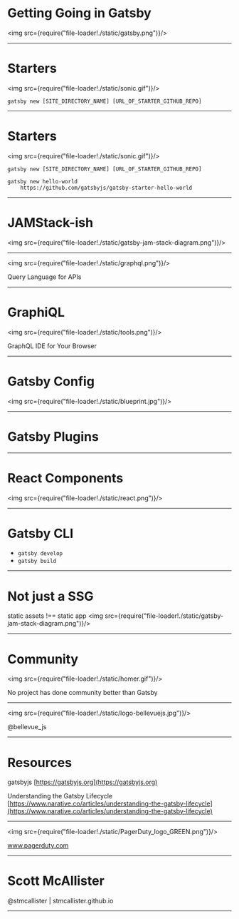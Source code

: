 
# Getting Going in Gatsby
<img src={require("file-loader!./static/gatsby.png")}/>

---
# Starters
<img src={require("file-loader!./static/sonic.gif")}/>

```CLI
gatsby new [SITE_DIRECTORY_NAME] [URL_OF_STARTER_GITHUB_REPO]
```

---
# Starters
<img src={require("file-loader!./static/sonic.gif")}/>

```
gatsby new [SITE_DIRECTORY_NAME] [URL_OF_STARTER_GITHUB_REPO]
```

```cli
gatsby new hello-world 
    https://github.com/gatsbyjs/gatsby-starter-hello-world
```

---
# JAMStack-ish
<img src={require("file-loader!./static/gatsby-jam-stack-diagram.png")}/>

---
<img src={require("file-loader!./static/graphql.png")}/>

Query Language for APIs

---
# GraphiQL
<img src={require("file-loader!./static/tools.png")}/>

GraphQL IDE for Your Browser

---
# Gatsby Config
<img src={require("file-loader!./static/blueprint.jpg")}/>

---
# Gatsby Plugins

---
# React Components
<img src={require("file-loader!./static/react.png")}/>

---
# Gatsby CLI
  - `gatsby develop`
  - `gatsby build`

---
# Not just a SSG
static assets !== static app
<img src={require("file-loader!./static/gatsby-jam-stack-diagram.png")}/>

---

# Community
<img src={require("file-loader!./static/homer.gif")}/>

No project has done community better than Gatsby

---

<img src={require("file-loader!./static/logo-bellevuejs.jpg")}/> 

@bellevue_js

---
# Resources
gatsbyjs
[https://gatsbyjs.org](https://gatsbyjs.org)

Understanding the Gatsby Lifecycle
[https://www.narative.co/articles/understanding-the-gatsby-lifecycle](https://www.narative.co/articles/understanding-the-gatsby-lifecycle)


---
<img src={require("file-loader!./static/PagerDuty_logo_GREEN.png")}/>

www.pagerduty.com

---
# Scott McAllister
@stmcallister | stmcallister.github.io

---
